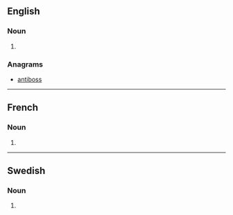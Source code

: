==English==

===Noun===
{{head|en|noun plural form}}

# {{plural of|bastion|lang=en}}

===Anagrams===
* [[antiboss#English|antiboss]]

----

==French==

===Noun===
{{head|fr|noun plural form|g=m}}

# {{plural of|bastion|lang=fr}}

----

==Swedish==

===Noun===
{{head|sv|noun form}}

# {{sv-noun-form-indef-gen|bastion}}